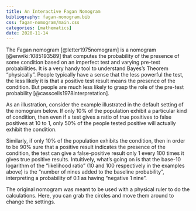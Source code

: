 ```yaml
---
title: An Interactive Fagan Nomogram
bibliography: fagan-nomogram.bib
css: fagan-nomogram/main.css
categories: [mathematics]
date: 2020-11-14
---
```


<script src="/src/lib/d3.v5.js"></script>

The Fagan nomogram [@letter1975nomogram] is a nomogram [@enwiki:1085193589] that computes the probability
of the presence of some condition based on an imperfect test and
varying pre-test probabilities. It is a very handy tool to understand
Bayes's Theorem "physically". People typically have a sense that the
less powerful the test, the less likely it is that a
positive test result means the presence of the condition. But
people are much less likely to grasp the role of the pre-test
probability [@casscells1978interpretation].

As an illustration, consider the example illustrated in the default
setting of the nomogram below. If only 10% of the population exhibit a
particular kind of condition, then even if a test gives a ratio of
true positives to false positives at 10 to 1, only 50% of the people
tested positive will actually exhibit the condition.

Similarly, if only 10% of the population exhibits the condition, then
in order to be 90% sure that a positive result indicates the presence
of the condition, the test can give a false-positive result only
1 every 100 times it gives true positive results. Intuitively, what's
going on is that the base-10 logarithm of the "likelihood ratio" (10
and 100 respectively in the examples above) is the "number of nines
added to the baseline probability", interpreting a probability of 0.1
as having "negative 1 nine".

The original nomogram was meant to be used with a physical ruler to do
the calculations. Here, you can grab the circles and move them around
to change the settings.

<div id="main"></div>
<script type="module" src="fagan-nomogram/main.js"></script>